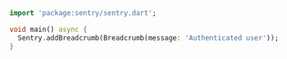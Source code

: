 ```dart
import 'package:sentry/sentry.dart';

void main() async {
  Sentry.addBreadcrumb(Breadcrumb(message: 'Authenticated user'));
}
```

